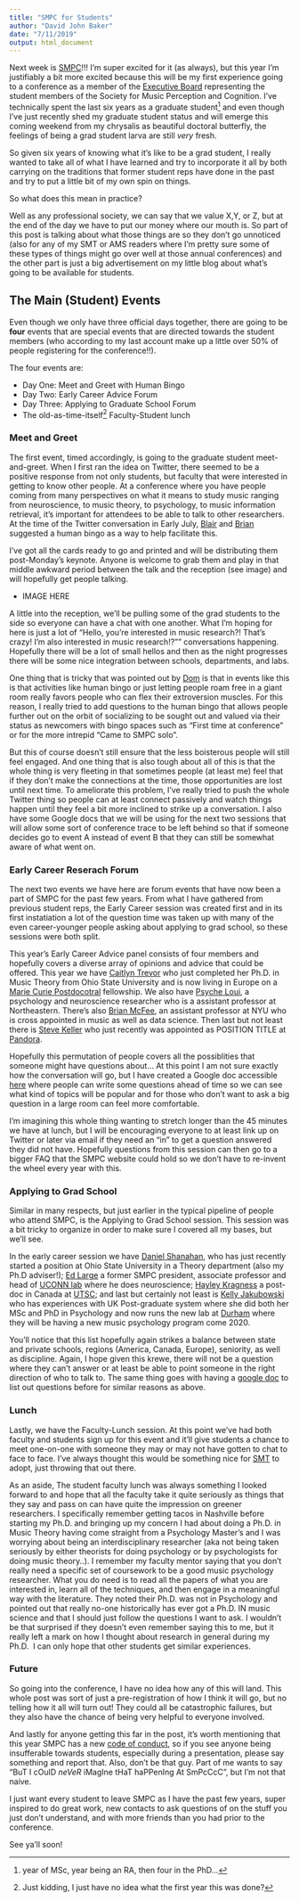 ```yaml
---
title: "SMPC for Students"
author: "David John Baker"
date: "7/11/2019"
output: html_document
---
```


Next week is [SMPC](https://wp.nyu.edu/smpc2019/)!!! 
I’m super excited for it (as always), but this year I’m justifiably a bit more excited because this will be my first experience going to a conference as a member of the [Executive Board](http://www.musicperception.org/about-smpc.html) representing the student members of the Society for Music Perception and Cognition. 
I’ve technically spent the last six years as a graduate student^[year of MSc, year being an RA, then four in the PhD…] and even though I’ve just recently shed my graduate student status and will emerge this coming weekend from my chrysalis as beautiful doctoral butterfly, the feelings of being a grad student larva are still _very_ fresh.

So given six years of knowing what it's like to be a grad student, I really wanted to take all of what I have learned and try to incorporate it all by both carrying on the traditions that former student reps have done in the past and try to put a little bit of my own spin on things.

So what does this mean in practice?

Well as any professional society, we can say that we value X,Y, or Z, but at the end of the day we have to put our money where our mouth is. 
So part of this post is talking about what those things are so they don't go unnoticed (also for any of my SMT or AMS readers where I'm pretty sure some of these types of things might go over well at those annual conferences) and the other part is just a big advertisement on my little blog about what's going to be available for students.

## The Main (Student) Events 

Even though we only have three official days together, there are going to be **four** events that are special events that are directed towards the student members (who according to my last account make up a little over 50% of people registering for the conference!!).

The four events are:

* Day One: Meet and Greet with Human Bingo
* Day Two: Early Career Advice Forum
* Day Three: Applying to Graduate School Forum 
* The old-as-time-itself^[Just kidding, I just have no idea what the first year this was done?] Faculty-Student lunch

### Meet and Greet

The first event, timed accordingly, is going to the graduate student meet-and-greet.
When I first ran the idea on Twitter, there seemed to be a positive response from not only students, but faculty that were interested in getting to know other people.
At a conference where you have people coming from many perspectives on what it means to study music ranging from neuroscience, to music theory, to psychology, to music information retrieval, it's important for attendees to be able to talk to other researchers.
At the time of the Twitter conversation in Early July, [Blair]() and [Brian]() suggested a human bingo as a way to help facilitate this.

I've got all the cards ready to go and printed and will be distributing them post-Monday's keynote.
Anyone is welcome to grab them and play in that middle awkward period between the talk and the reception (see image) and will hopefully get people talking.

* IMAGE HERE

A little into the reception, we'll be pulling some of the grad students to the side so everyone can have a chat with one another.
What I'm hoping for here is just a lot of "Hello, you're interested in music research?! That's crazy! I'm also interested in music research!?"" conversations happening.
Hopefully there will be a lot of small hellos and then as the night progresses there will be some nice integration between schools, departments, and labs. 

One thing that is tricky that was pointed out by [Dom]() is that in events like this is that activities like human bingo or just letting people roam free in a giant room really favors people who can flex their extroversion muscles.
For this reason, I really tried to add questions to the human bingo that allows people further out on the orbit of socializing to be sought out and valued via their status as newcomers with bingo spaces such as "First time at conference" or for the more intrepid "Came to SMPC solo".

But this of course doesn't still ensure that the less boisterous people will still feel engaged.
And one thing that is also tough about all of this is that the whole thing is very fleeting in that sometimes people (at least me) feel that if they don't make the connections at the time, those opportunities are lost until next time.
To ameliorate this problem, I've really tried to push the whole Twitter thing so people can at least connect passively and watch things happen until they feel a bit more inclined to strike up a conversation.
I also have some Google docs that we will be using for the next two sessions that will allow some sort of conference trace to be left behind so that if someone decides go to event A instead of event B that they can still be somewhat aware of what went on.

### Early Career Reserach Forum

The next two events we have here are forum events that have now been a part of SMPC for the past few years.
From what I have gathered from previous student reps, the Early Career session was created first and in its first instatiation a lot of the question time was taken up with many of the even career-younger people asking about applying to grad school, so these sessions were both split.

This year's Early Career Advice panel consists of four members and hopefully covers a diverse array of opinions and advice that could be offered.
This year we have [Caitlyn Trevor]() who just completed her Ph.D. in Music Theory from Ohio State University and is now living in Europe on a [Marie Curie Postdocotral]() fellowship.
We also have [Psyche Loui](), a psychology and neuroscience researcher who is a assistant professor at Northeastern.
There's also [Brian McFee](), an assistant professor at NYU who is cross appointed in music as well as data science.
Then last but not least there is [Steve Keller]() who just recently was appointed as POSITION TITLE at [Pandora]().

Hopefully this permutation of people covers all the possiblities that someone might have questions about...
At this point I am not sure exactly how the conversation will go, but I have created a Google doc accessible [here]() where people can write some questions ahead of time so we can see what kind of topics will be popular and for those who don't want to ask a big question in a large room can feel more comfortable.

I'm imagining this whole thing wanting to stretch longer than the 45 minutes we have at lunch, but I will be encouraging everyone to at least link up on Twitter or later via email if they need an "in" to get a question answered they did not have.
Hopefully questions from this session can then go to a bigger FAQ that the SMPC website could hold so we don't have to re-invent the wheel every year with this. 

### Applying to Grad School

Similar in many respects, but just earlier in the typical pipeline of people who attend SMPC, is the Applying to Grad School session.
This session was a bit tricky to organize in order to make sure I covered all my bases, but we'll see.

In the early career session we have [Daniel Shanahan](), who has just recently started a position at Ohio State University in a Theory department (also my Ph.D adviser!); [Ed Large]() a former SMPC president, associate professor and head of [UCONN lab]() where he does neuroscience; [Hayley Kragness]() a post-doc in Canada at [UTSC](); and last but certainly not least is  [Kelly Jakubowski]() who has experiences with UK Post-graduate system where she did both her MSc and PhD in Psychology and now runs the new lab at [Durham]() where they will be having a new music psychology program come 2020.

You'll notice that this list hopefully again strikes a balance between state and private schools, regions (America, Canada, Europe), seniority, as well as discipline.
Again, I hope given this krewe, there will not be a question where they can't answer or at least be able to point someone in the right direction of who to talk to.
The same thing goes with having a [google doc]() to list out questions before for similar reasons as above.

### Lunch 

Lastly, we have the Faculty-Lunch session.
At this point we've had both faculty and students sign up for this event and it'll give students a chance to meet one-on-one with someone they may or may not have gotten to chat to face to face.
I've always thought this would be something nice for [SMT]() to adopt, just throwing that out there.

As an aside, The student faculty lunch was always something I looked forward to and hope that all the faculty take it quite seriously as things that they say and pass on can have quite the impression on greener researchers.
I specifically remember getting tacos in Nashville before starting my Ph.D. and bringing up my concern I had about doing a Ph.D. in Music Theory having come straight from a Psychology Master's and I was worrying about being an interdisciplinary researcher (aka not being taken seriously by either theorists for doing psychology or by psychologists for doing music theory..).
I remember my faculty mentor saying that you don't really need a specific set of coursework to be a good music psychology researcher.
What you do need is to read all the papers of what you are interested in, learn all of the techniques, and then engage in a meaningful way with the literature.
They noted their Ph.D. was not in Psychology and pointed out that really no-one historically has ever got a Ph.D. IN music science and that I should just follow the questions I want to ask.
I wouldn't be that surprised if they doesn't even remember saying this to me, but it really left a mark on how I thought about research in general during my Ph.D. 
I can only hope that other students get similar experiences. 

### Future

So going into the conference, I have no idea how any of this will land.
This whole post was sort of just a pre-registration of how I think it will go, but no telling how it all will turn out!
They could all be catastrophic failures, but they also have the chance of being very helpful to everyone involved.

And lastly for anyone getting this far in the post, it's worth mentioning that this year SMPC has a new [code of conduct](), so if you see anyone being insufferable towards students, especially during a presentation, please say something and report that.
Also, don't be that guy.
Part of me wants to say "BuT I cOulD _neVeR_ iMagIne tHaT haPPenIng At SmPcCcC", but I'm not that naive. 

I just want every student to leave SMPC as I have the past few years, super inspired to do great work, new contacts to ask questions of on the stuff you just don't understand, and with more friends than you had prior to the conference.

See ya'll soon! 